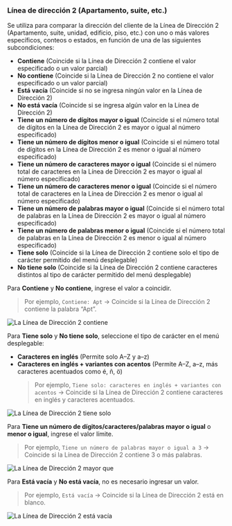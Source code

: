 ### Línea de dirección 2 (Apartamento, suite, etc.)

Se utiliza para comparar la dirección del cliente de la Línea de Dirección 2 (Apartamento, suite, unidad, edificio, piso, etc.) con uno o más valores específicos, conteos o estados, en función de una de las siguientes subcondiciones:

- **Contiene** (Coincide si la Línea de Dirección 2 contiene el valor especificado o un valor parcial)
- **No contiene** (Coincide si la Línea de Dirección 2 no contiene el valor especificado o un valor parcial)
- **Está vacía** (Coincide si no se ingresa ningún valor en la Línea de Dirección 2)
- **No está vacía** (Coincide si se ingresa algún valor en la Línea de Dirección 2)
- **Tiene un número de dígitos mayor o igual** (Coincide si el número total de dígitos en la Línea de Dirección 2 es mayor o igual al número especificado)
- **Tiene un número de dígitos menor o igual** (Coincide si el número total de dígitos en la Línea de Dirección 2 es menor o igual al número especificado)
- **Tiene un número de caracteres mayor o igual** (Coincide si el número total de caracteres en la Línea de Dirección 2 es mayor o igual al número especificado)
- **Tiene un número de caracteres menor o igual** (Coincide si el número total de caracteres en la Línea de Dirección 2 es menor o igual al número especificado)
- **Tiene un número de palabras mayor o igual** (Coincide si el número total de palabras en la Línea de Dirección 2 es mayor o igual al número especificado)
- **Tiene un número de palabras menor o igual** (Coincide si el número total de palabras en la Línea de Dirección 2 es menor o igual al número especificado)
- **Tiene solo** (Coincide si la Línea de Dirección 2 contiene solo el tipo de carácter permitido del menú desplegable)
- **No tiene solo** (Coincide si la Línea de Dirección 2 contiene caracteres distintos al tipo de carácter permitido del menú desplegable)

Para **Contiene** y **No contiene**, ingrese el valor a coincidir.

> Por ejemplo, `Contiene: Apt` → Coincide si la Línea de Dirección 2 contiene la palabra “Apt”.

<img
  src="/images/essentials/condition-sets/address2-contains.webp"
  alt="La Línea de Dirección 2 contiene"
/>

Para **Tiene solo** y **No tiene solo**, seleccione el tipo de carácter en el menú desplegable:

- **Caracteres en inglés** (Permite solo A–Z y a–z)
- **Caracteres en inglés + variantes con acentos** (Permite A–Z, a–z, más caracteres acentuados como é, ñ, ö)
  > Por ejemplo, `Tiene solo: caracteres en inglés + variantes con acentos` → Coincide si la Línea de Dirección 2 contiene caracteres en inglés y caracteres acentuados.

<img
  src="/images/essentials/condition-sets/address2-has-only.webp"
  alt="La Línea de Dirección 2 tiene solo"
/>

Para **Tiene un número de dígitos/caracteres/palabras mayor o igual** o **menor o igual**, ingrese el valor límite.

> Por ejemplo, `Tiene un número de palabras mayor o igual a 3` → Coincide si la Línea de Dirección 2 contiene 3 o más palabras.

<img
  src="/images/essentials/condition-sets/address2-greater-than.webp"
  alt="La Línea de Dirección 2 mayor que"
/>

Para **Está vacía** y **No está vacía**, no es necesario ingresar un valor.

> Por ejemplo, `Está vacía` → Coincide si la Línea de Dirección 2 está en blanco.

<img
  src="/images/essentials/condition-sets/address2-is-empty.webp"
  alt="La Línea de Dirección 2 está vacía"
/>
